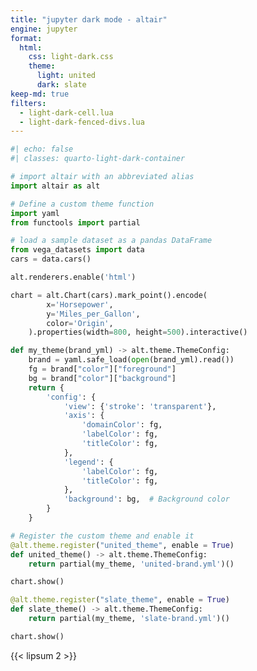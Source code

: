 ```yaml
---
title: "jupyter dark mode - altair"
engine: jupyter
format:
  html:
    css: light-dark.css
    theme:
      light: united
      dark: slate
keep-md: true
filters:
  - light-dark-cell.lua
  - light-dark-fenced-divs.lua
---
```


```python
#| echo: false
#| classes: quarto-light-dark-container

# import altair with an abbreviated alias
import altair as alt

# Define a custom theme function
import yaml
from functools import partial

# load a sample dataset as a pandas DataFrame
from vega_datasets import data
cars = data.cars()

alt.renderers.enable('html')

chart = alt.Chart(cars).mark_point().encode(
        x='Horsepower',
        y='Miles_per_Gallon',
        color='Origin',
    ).properties(width=800, height=500).interactive()

def my_theme(brand_yml) -> alt.theme.ThemeConfig:
    brand = yaml.safe_load(open(brand_yml).read())
    fg = brand["color"]["foreground"]
    bg = brand["color"]["background"]
    return {
        'config': {
            'view': {'stroke': 'transparent'},
            'axis': {
                'domainColor': fg,
                'labelColor': fg,
                'titleColor': fg,
            },
            'legend': {
                'labelColor': fg,
                'titleColor': fg,
            },
            'background': bg,  # Background color
        }
    }

# Register the custom theme and enable it
@alt.theme.register("united_theme", enable = True)
def united_theme() -> alt.theme.ThemeConfig:
    return partial(my_theme, 'united-brand.yml')()

chart.show()

@alt.theme.register("slate_theme", enable = True)
def slate_theme() -> alt.theme.ThemeConfig:
    return partial(my_theme, 'slate-brand.yml')()

chart.show()

```

{{< lipsum 2 >}}
